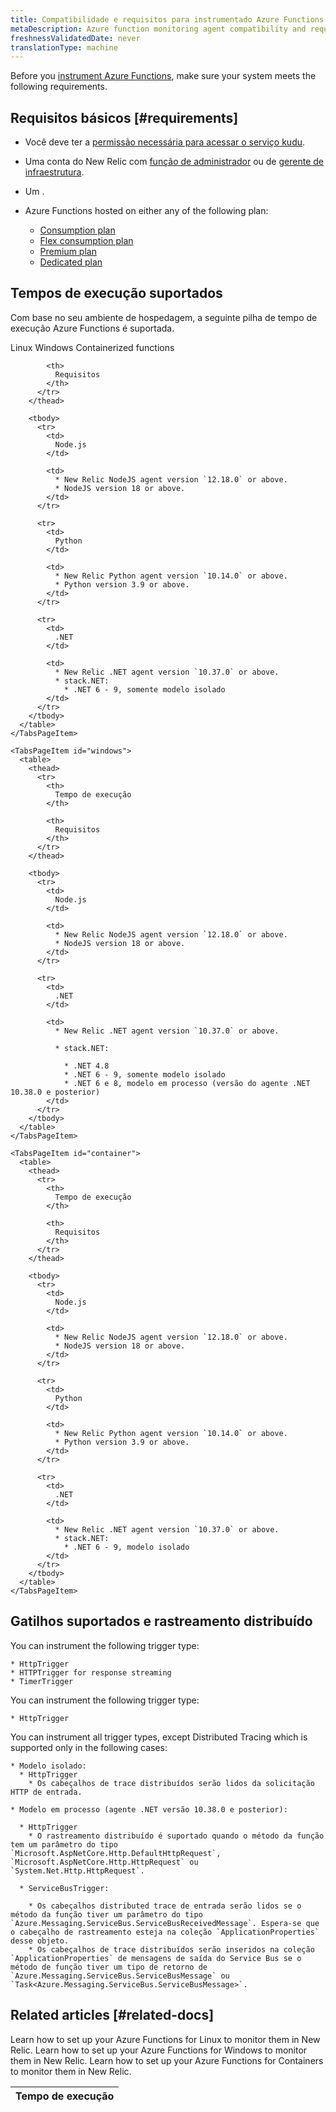 ```yaml
---
title: Compatibilidade e requisitos para instrumentado Azure Functions
metaDescription: Azure function monitoring agent compatibility and requirements.
freshnessValidatedDate: never
translationType: machine
---
```


Before you [instrument Azure Functions](/docs/serverless-function-monitoring/azure-function-monitoring/introduction-azure-monitoring/#config), make sure your system meets the following requirements.

## Requisitos básicos [#requirements]

* Você deve ter a [permissão necessária para acessar o serviço kudu](https://learn.microsoft.com/en-us/azure/app-service/resources-kudu#access-kudu-for-your-app).

* Uma conta do New Relic com [função de administrador](/docs/accounts/original-accounts-billing/original-users-roles/users-roles-original-user-model/#roles) ou de [gerente de infraestrutura](/docs/accounts/original-accounts-billing/original-users-roles/users-roles-original-user-model#add-on).

* Um <InlinePopover type="userKey" />.

* Azure Functions hosted on either any of the following plan:

  * [Consumption plan](https://learn.microsoft.com/en-us/azure/azure-functions/consumption-plan)
  * [Flex consumption plan](https://learn.microsoft.com/en-us/azure/azure-functions/flex-consumption-plan)
  * [Premium plan](https://learn.microsoft.com/en-us/azure/azure-functions/functions-premium-plan)
  * [Dedicated plan](https://learn.microsoft.com/en-us/azure/azure-functions/dedicated-plan)

## Tempos de execução suportados

Com base no seu ambiente de hospedagem, a seguinte pilha de tempo de execução Azure Functions é suportada.

<Tabs>
  <TabsBar>
    <TabsBarItem id="linux">Linux</TabsBarItem> <TabsBarItem id="windows">Windows</TabsBarItem> <TabsBarItem id="container">Containerized functions</TabsBarItem>
  </TabsBar>

  <TabsPages>
    <TabsPageItem id="linux">
      <table>
        <thead>
          <tr>
            <th>
              Tempo de execução
            </th>

            <th>
              Requisitos
            </th>
          </tr>
        </thead>

        <tbody>
          <tr>
            <td>
              Node.js
            </td>

            <td>
              * New Relic NodeJS agent version `12.18.0` or above.
              * NodeJS version 18 or above.
            </td>
          </tr>

          <tr>
            <td>
              Python
            </td>

            <td>
              * New Relic Python agent version `10.14.0` or above.
              * Python version 3.9 or above.
            </td>
          </tr>

          <tr>
            <td>
              .NET
            </td>

            <td>
              * New Relic .NET agent version `10.37.0` or above.
              * stack.NET:
                * .NET 6 - 9, somente modelo isolado
            </td>
          </tr>
        </tbody>
      </table>
    </TabsPageItem>

    <TabsPageItem id="windows">
      <table>
        <thead>
          <tr>
            <th>
              Tempo de execução
            </th>

            <th>
              Requisitos
            </th>
          </tr>
        </thead>

        <tbody>
          <tr>
            <td>
              Node.js
            </td>

            <td>
              * New Relic NodeJS agent version `12.18.0` or above.
              * NodeJS version 18 or above.
            </td>
          </tr>

          <tr>
            <td>
              .NET
            </td>

            <td>
              * New Relic .NET agent version `10.37.0` or above.

              * stack.NET:

                * .NET 4.8
                * .NET 6 - 9, somente modelo isolado
                * .NET 6 e 8, modelo em processo (versão do agente .NET 10.38.0 e posterior)
            </td>
          </tr>
        </tbody>
      </table>
    </TabsPageItem>

    <TabsPageItem id="container">
      <table>
        <thead>
          <tr>
            <th>
              Tempo de execução
            </th>

            <th>
              Requisitos
            </th>
          </tr>
        </thead>

        <tbody>
          <tr>
            <td>
              Node.js
            </td>

            <td>
              * New Relic NodeJS agent version `12.18.0` or above.
              * NodeJS version 18 or above.
            </td>
          </tr>

          <tr>
            <td>
              Python
            </td>

            <td>
              * New Relic Python agent version `10.14.0` or above.
              * Python version 3.9 or above.
            </td>
          </tr>

          <tr>
            <td>
              .NET
            </td>

            <td>
              * New Relic .NET agent version `10.37.0` or above.
              * stack.NET:
                * .NET 6 - 9, modelo isolado
            </td>
          </tr>
        </tbody>
      </table>
    </TabsPageItem>
  </TabsPages>
</Tabs>

## Gatilhos suportados e rastreamento distribuído

<CollapserGroup>
  <Collapser id="node" title="Para NodeJS">
    You can instrument the following trigger type:

    * HttpTrigger
    * HTTPTrigger for response streaming
    * TimerTrigger
  </Collapser>

  <Collapser id="python" title="Para Python">
    You can instrument the following trigger type:

    * HttpTrigger
  </Collapser>

  <Collapser id=".net" title="Para .NET">
    You can instrument all trigger types, except Distributed Tracing which is supported only in the following cases:

    * Modelo isolado:
      * HttpTrigger
        * Os cabeçalhos de trace distribuídos serão lidos da solicitação HTTP de entrada.

    * Modelo em processo (agente .NET versão 10.38.0 e posterior):

      * HttpTrigger
        * O rastreamento distribuído é suportado quando o método da função tem um parâmetro do tipo `Microsoft.AspNetCore.Http.DefaultHttpRequest`, `Microsoft.AspNetCore.Http.HttpRequest` ou `System.Net.Http.HttpRequest`.

      * ServiceBusTrigger:

        * Os cabeçalhos distributed trace de entrada serão lidos se o método da função tiver um parâmetro do tipo `Azure.Messaging.ServiceBus.ServiceBusReceivedMessage`. Espera-se que o cabeçalho de rastreamento esteja na coleção `ApplicationProperties` desse objeto.
        * Os cabeçalhos de trace distribuídos serão inseridos na coleção `ApplicationProperties` de mensagens de saída do Service Bus se o método de função tiver um tipo de retorno de `Azure.Messaging.ServiceBus.ServiceBusMessage` ou `Task<Azure.Messaging.ServiceBus.ServiceBusMessage>`.
  </Collapser>
</CollapserGroup>

## Related articles [#related-docs]

<DocTiles>
  <DocTile title="Linux instrumentation" path="/docs/serverless-function-monitoring/azure-function-monitoring/linux">
    Learn how to set up your Azure Functions for Linux to monitor them in New Relic.
  </DocTile>

  <DocTile title="Windows instrumentation" path="/docs/serverless-function-monitoring/azure-function-monitoring/windows">
    Learn how to set up your Azure Functions for Windows to monitor them in New Relic.
  </DocTile>

  <DocTile title="Container instrumentation" path="/docs/serverless-function-monitoring/azure-function-monitoring/container">
    Learn how to set up your Azure Functions for Containers to monitor them in New Relic.
  </DocTile>
</DocTiles>